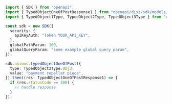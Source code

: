 ```typescript showLineNumbers copy filename="Typed Object One Of Post usage example"
import { SDK } from "openapi";
import { TypedObjectOneOfPostResponse1 } from "openapi/dist/sdk/models/operations";
import { TypedObject1Type, TypedObject2Type, TypedObject3Type } from "openapi/dist/sdk/models/shared";

const sdk = new SDK({
  security: {
    apiKeyAuth: "Token YOUR_API_KEY",
  },
  globalPathParam: 100,
  globalQueryParam: "some example global query param",
});

sdk.unions.typedObjectOneOfPost({
  type: TypedObject3Type.Obj3,
  value: "payment repellat piece",
}).then((res: TypedObjectOneOfPostResponse1) => {
  if (res.statusCode == 200) {
    // handle response
  }
});
```

